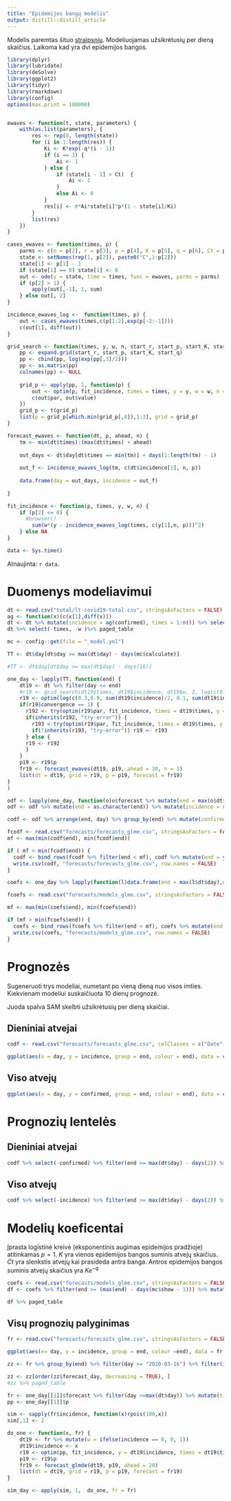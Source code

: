 ```yaml
---
title: "Epidemijos bangų modelis"
output: distill::distill_article
---
```

Modelis paremtas šituo [straipsniu](https://bmcmedicine.biomedcentral.com/articles/10.1186/s12916-019-1406-6).  Modeliuojamas užsikrėtusių per dieną skaičius. Laikoma kad yra dvi epidemijos bangos.


```r
library(dplyr)
library(lubridate)
library(deSolve)
library(ggplot2)
library(tidyr)
library(rmarkdown)
library(config)
options(max.print = 100000)


ewaves <- function(t, state, parameters) {
    with(as.list(parameters), {
        res <- rep(0, length(state))
        for (i in 1:length(res)) {
            Ki <- K*exp(-q*(i - 1))
            if (i == 1) {
                Ai <- 1
            } else {
                if (state[i - 1] > Ct)  {
                    Ai <- 1
                }
                else Ai <- 0
            }
            res[i] <- r*Ai*state[i]^p*(1 - state[i]/Ki)
        }
        list(res)
    })
}

cases_ewaves <- function(times, p) {
    parms <- c(n = p[2], r = p[3], p = p[4], K = p[5], q = p[6], Ct = p[7])
    state <- setNames(rep(1, p[2]), paste0("C",1:p[2]))
    state[1] <- p[1] - 1
    if (state[1] == 0) state[1] <- 0
    out <- ode(y = state, time = times, func = ewaves, parms = parms)
    if (p[2] > 1) {
        apply(out[,-1], 1, sum)
    } else out[, 2]
}

incidence_ewaves_log <-  function(times, p) {
    out <- cases_ewaves(times,c(p[1:2],exp(p[-2:-1])))
    c(out[1], diff(out))
}

grid_search <- function(times, y, w, n, start_r, start_p, start_K, start_q) {
    pp <- expand.grid(start_r, start_p, start_K, start_q) 
    pp <- cbind(pp, log(exp(pp[,3]/2)))
    pp <- as.matrix(pp)
    colnames(pp) <- NULL
  
    grid_p <- apply(pp, 1, function(p) {
        out <- optim(p, fit_incidence, times = times, y = y, w = w, n = n)
        c(out$par, out$value)
    }) 
    grid_p <- t(grid_p)
    list(p = grid_p[which.min(grid_p[,4]),1:3], grid = grid_p)
}

forecast_ewaves <- function(dt, p, ahead, n) {
    tm <- min(dt$times):(max(dt$times) + ahead)
   
    out_days <- dt$day[dt$times == min(tm)] + days(1:length(tm) - 1)
  
    out_f <- incidence_ewaves_log(tm, c(dt$incidence[1], n, p))
    
    data.frame(day = out_days, incidence = out_f)
    
}

fit_incidence <- function(p, times, y, w, n) {
    if (p[2] <= 0) {
      #browser()
        sum(w*(y - incidence_ewaves_log(times, c(y[1],n, p)))^2)
    } else NA
}
```

```r
data <- Sys.time()
```

Atnaujinta: `r data`. 


# Duomenys modeliavimui

```r
dt <- read.csv("total/lt-covid19-total.csv", stringsAsFactors = FALSE)
ag <- function(x)(c(x[1],diff(x)))
dt <- dt %>% mutate(incidence = ag(confirmed), times = 1:n()) %>% select(day, confirmed, incidence, times) %>% mutate(day = ymd(day), w = ifelse(incidence == 0, 0, 1)) %>% filter(day >= "2020-03-11") 
dt %>% select(-times, -w )%>% paged_table
```

```r

mc <- config::get(file = "_model.yml")

TT <- dt$day[dt$day >= max(dt$day) - days(mc$calculate)]

#TT <- dt$day[dt$day >= max(dt$day) - days(16)]

one_day <- lapply(TT, function(end) { 
    dt19 <- dt %>% filter(day <= end)
    #r19 <- grid_search(dt19$times, dt19$incidence, dt19$w, 2, log(c(0.3)), log((0.9)), log(c(sum(dt19$incidence), 3e6*0.01)), log(c(0.01, 0.1)))
    r19 <- optim(log(c(0.3,0.9, sum(dt19$incidence)/2, 0.1, sum(dt19$incidence)/2)), fit_incidence, times = dt19$times, y = dt19$incidence, w = dt19$w, n = 3)
    if(r19$convergence == 1) {
      r192 <- try(optim(r19$par, fit_incidence, times = dt19$times, y = dt19$incidence, w = dt19$w, n = 3, method = "BFGS"))
      if(inherits(r192, "try-error")) {
        r193 <-try(optim(r19$par, fit_incidence, times = dt19$times, y = dt19$incidence, w = dt19$w, n = 3))
        if(!inherits(r193, "try-error")) r19 <- r193
      } else {
      r19 <- r192
      }
    }
    p19 <- r19$p
    fr19 <- forecast_ewaves(dt19, p19, ahead = 30, n = 3) 
    list(dt = dt19, grid = r19, p = p19, forecast = fr19)
}
)

```

```r

odf <- lapply(one_day, function(o)o$forecast %>% mutate(end = max(o$dt$day))) %>% bind_rows
odf <- odf %>% mutate(end = as.character(end)) %>% mutate(incidence = round(incidence))

codf <- odf %>% arrange(end, day) %>% group_by(end) %>% mutate(confirmed = cumsum(incidence) + 1) %>% ungroup %>% select(day, end, incidence, confirmed)

fcodf <- read.csv("forecasts/forecasts_glme.csv", stringsAsFactors = FALSE) %>% mutate(day = ymd(day), end = ymd(end))
mf <- max(min(codf$end), min(fcodf$end))

if ( mf > min(fcodf$end)) {
  codf <- bind_rows(fcodf %>% filter(end < mf), codf %>% mutate(end = ymd(end)))
  write.csv(codf, "forecasts/forecasts_glme.csv", row.names = FALSE)
} 

coefs <- one_day %>% lapply(function(l)data.frame(end = max(l$dt$day),n = 3,  r = exp(l$p[1]), p = exp(l$p[2]), K = exp(l$p[3]), q = exp(l$p[4]), Ct = exp(l$p[5]))) %>% bind_rows()

fcoefs <- read.csv("forecasts/models_glme.csv", stringsAsFactors = FALSE) %>% mutate(end = ymd(end))

mf <- max(min(coefs$end), min(fcoefs$end))

if (mf > min(fcoefs$end)) {
  coefs <- bind_rows(fcoefs %>% filter(end < mf), coefs %>% mutate(end = ymd(end)))
  write.csv(coefs, "forecasts/models_glme.csv", row.names = FALSE)
}
```


# Prognozės
Sugeneruoti trys modeliai, numetant po vieną dieną nuo visos imties. Kiekvienam modeliui suskaičiuota 10 dienų prognozė.

Juoda spalva SAM skelbti užsikrėtusių per dieną skaičiai.

## Dieniniai atvejai

```r
codf <- read.csv("forecasts/forecasts_glme.csv", colClasses = c("Date","character","integer","integer"), stringsAsFactors = FALSE)

ggplot(aes(x = day, y = incidence, group = end, colour = end), data = codf %>%  filter(end >= max(dt$day) - days(mc$show - 1), day <= max(dt$day) + days(5))) + geom_line() + geom_point(aes(x = day,  y = incidence, group = NULL), colour = "black", data = dt)

```

## Viso atvejų

```r
ggplot(aes(x = day, y = confirmed, group = end, colour = end), data = codf %>%  filter(end >= max(dt$day) - days(mc$show - 1), day <= max(dt$day) + days(5))) + geom_line() + geom_point(aes(x = day,  y = confirmed, group = NULL), colour = "black", data = dt)

```

# Prognozių lentelės

## Dieniniai atvejai

```r
codf %>% select(-confirmed) %>% filter(end >= max(dt$day) - days(2)) %>%  spread(end, incidence) %>% left_join(dt %>% select(day, historic = incidence), by = "day") %>% paged_table
```

## Viso atvejų

```r
codf %>% select(-incidence) %>% filter(end >= max(dt$day) - days(2)) %>%  spread(end, confirmed) %>% left_join(dt %>% select(day, historic = confirmed), by = "day") %>% paged_table
```

# Modelių koeficentai 

Įprasta logistinė kreivė (eksponentinis augimas epidemijos pradžioje) atitinkamas $p = 1$. $K$ yra vienos epidemijos bangos suminis atvejų skaičius. $Ct$ yra slenkstis atvejų kai prasideda antra banga. Antros epidemijos bangos suminis atvejų skaičius yra $Ke^{-q}$

```r
coefs <- read.csv("forecasts/models_glme.csv", stringsAsFactors = FALSE) %>% mutate(end = ymd(end))
df <- coefs %>% filter(end >= (max(end) - days(mc$show - 1))) %>% mutate(r = round(r, 2), p = round(p, 2), K = round(K), q = round(q, 2), Ct = round(Ct))

df %>% paged_table
```


## Visų prognozių palyginimas

```r
fr <- read.csv("forecasts/forecasts_glme.csv", stringsAsFactors = FALSE) %>% mutate(end = ymd(end), day = ymd(day)) 

ggplot(aes(x= day, y = incidence, group = end, colour =end), data = fr %>% filter(end >="2020-03-27")) + geom_line() +geom_point(aes(x = day,  y = incidence, group = NULL), colour = "black", data = dt)
```



```r
zz <- fr %>% group_by(end) %>% filter(day >= "2020-03-16") %>% filter(incidence == min(incidence)) %>% arrange(day) %>% slice(1) %>% select(forecast_day = end, epidemic_end = day,  incidence, confirmed)

zz <- zz[order(zz$forecast_day, decreasing = TRUE), ]
#zz %>% paged_table
```


```r

fr <- one_day[[1]]$forecast %>% filter(day <=max(dt$day)) %>% mutate(times = 12+1:n())
pp <- one_day[[1]]$p

sim <- sapply(fr$incidence, function(x)rpois(100,x))
sim[,1] <- 2

do_one <- function(x, fr) { 
    dt19 <- fr %>% mutate(w = ifelse(incidence == 0, 0, 1))
    dt19$incidence <- x
    r19 <- optim(pp, fit_incidence, y = dt19$incidence, times = dt19$times, w = dt19$w)
    p19 <- r19$p
    fr19 <- forecast_glmde(dt19, p19, ahead = 20) 
    list(dt = dt19, grid = r19, p = p19, forecast = fr19)
}

sim_day <- apply(sim, 1,  do_one, fr = fr)

```
